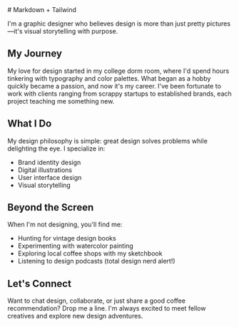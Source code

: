 
<Layout>
# Markdown + Tailwind

I'm a graphic designer who believes design is more than just pretty pictures—it's visual storytelling with purpose.

## My Journey

My love for design started in my college dorm room, where I'd spend hours tinkering with typography and color palettes. What began as a hobby quickly became a passion, and now it's my career. I've been fortunate to work with clients ranging from scrappy startups to established brands, each project teaching me something new.

## What I Do

My design philosophy is simple: great design solves problems while delighting the eye. I specialize in:

- Brand identity design
- Digital illustrations
- User interface design
- Visual storytelling

## Beyond the Screen

When I'm not designing, you'll find me:

- Hunting for vintage design books
- Experimenting with watercolor painting
- Exploring local coffee shops with my sketchbook
- Listening to design podcasts (total design nerd alert!)

## Let's Connect

Want to chat design, collaborate, or just share a good coffee recommendation? Drop me a line. I'm always excited to meet fellow creatives and explore new design adventures.

</Layout>
